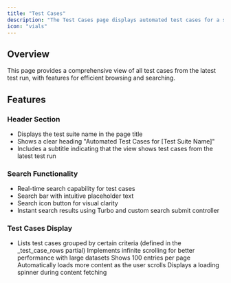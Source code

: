 ```yaml
---
title: "Test Cases"
description: "The Test Cases page displays automated test cases for a specific test suite in TestResult."
icon: "vials"
---
```


## Overview

This page provides a comprehensive view of all test cases from the latest test run, with features for efficient browsing and searching.

## Features

### Header Section

- Displays the test suite name in the page title
- Shows a clear heading "Automated Test Cases for [Test Suite Name]"
- Includes a subtitle indicating that the view shows test cases from the latest test run

### Search Functionality

- Real-time search capability for test cases
- Search bar with intuitive placeholder text
- Search icon button for visual clarity
- Instant search results using Turbo and custom search submit controller

### Test Cases Display

- Lists test cases grouped by certain criteria (defined in the \_test_case_rows partial)
  Implements infinite scrolling for better performance with large datasets
  Shows 100 entries per page
  Automatically loads more content as the user scrolls
  Displays a loading spinner during content fetching

